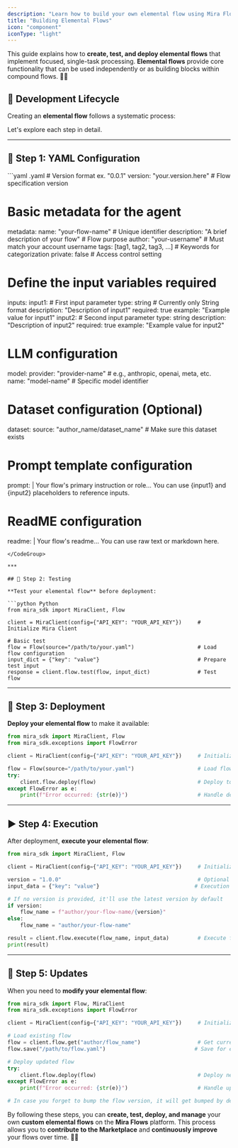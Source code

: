 ```yaml
---
description: "Learn how to build your own elemental flow using Mira Flows SDK"
title: "Building Elemental Flows"
icon: "component"
iconType: "light"
---
```


This guide explains how to **create, test, and deploy elemental flows** that implement focused, single-task processing. **Elemental flows** provide core functionality that can be used independently or as building blocks within compound flows. 🔄💡

## 🔄 Development Lifecycle

Creating an **elemental flow** follows a systematic process:

<Steps>
  <Step title="📝 Configuration: Define your elemental flow using YAML" />

  <Step title="🧪 Testing: Validate the flow's functionality" />

  <Step title="🚀 Deployment: Make your flow available" />

  <Step title="▶️ Execution: Run your flow in production" />

  <Step title="🔄 Updates: Iterate and improve" />
</Steps>

Let's explore each step in detail.

***

## 📝 Step 1: YAML Configuration

<CodeGroup>
  ```yaml .yaml
  # Version format ex. "0.0.1"
  version: "your.version.here"                            # Flow specification version

  # Basic metadata for the agent
  metadata:
    name: "your-flow-name"                               # Unique identifier
    description: "A brief description of your flow"       # Flow purpose
    author: "your-username"                              # Must match your account username
    tags: [tag1, tag2, tag3, ...]                       # Keywords for categorization
    private: false                                       # Access control setting

  # Define the input variables required
  inputs:
    input1:                                              # First input parameter
      type: string                                       # Currently only String format
      description: "Description of input1"
      required: true
      example: "Example value for input1"
    input2:                                              # Second input parameter
      type: string
      description: "Description of input2"
      required: true
      example: "Example value for input2"

  # LLM configuration
  model:
    provider: "provider-name"                            # e.g., anthropic, openai, meta, etc.
    name: "model-name"                                   # Specific model identifier

  # Dataset configuration (Optional)
  dataset:
    source: "author_name/dataset_name"                   # Make sure this dataset exists

  # Prompt template configuration
  prompt: |
    Your flow's primary instruction or role...
    You can use {input1} and {input2} placeholders to reference inputs.

  # ReadME configuration
  readme: |
    Your flow's readme...
    You can use raw text or markdown here.
  ```
</CodeGroup>

***

## 🧪 Step 2: Testing

**Test your elemental flow** before deployment:

```python Python
from mira_sdk import MiraClient, Flow

client = MiraClient(config={"API_KEY": "YOUR_API_KEY"})     # Initialize Mira Client

# Basic test
flow = Flow(source="/path/to/your.yaml")                    # Load flow configuration
input_dict = {"key": "value"}                               # Prepare test input
response = client.flow.test(flow, input_dict)               # Test flow
```

***

## 🚀 Step 3: Deployment

**Deploy your elemental flow** to make it available:

```python Python
from mira_sdk import MiraClient, Flow
from mira_sdk.exceptions import FlowError

client = MiraClient(config={"API_KEY": "YOUR_API_KEY"})     # Initialize client

flow = Flow(source="/path/to/your.yaml")                    # Load flow
try:
    client.flow.deploy(flow)                                # Deploy to platform
except FlowError as e:
    print(f"Error occurred: {str(e)}")                      # Handle deployment error
```

***

## ▶️ Step 4: Execution

After deployment, **execute your elemental flow**:

```python Python
from mira_sdk import MiraClient, Flow

client = MiraClient(config={"API_KEY": "YOUR_API_KEY"})     # Initialize client

version = "1.0.0"                                           # Optional specific version
input_data = {"key": "value"}                              # Execution input

# If no version is provided, it'll use the latest version by default
if version:
    flow_name = f"author/your-flow-name/{version}"
else:
    flow_name = "author/your-flow-name"

result = client.flow.execute(flow_name, input_data)         # Execute flow
print(result)
```

***

## 🔄 Step 5: Updates

When you need to **modify your elemental flow**:

```python Python
from mira_sdk import Flow, MiraClient
from mira_sdk.exceptions import FlowError

client = MiraClient(config={"API_KEY": "YOUR_API_KEY"})     # Initialize client

# Load existing flow
flow = client.flow.get("author/flow_name")                  # Get current version
flow.save("/path/to/flow.yaml")                            # Save for editing

# Deploy updated flow
try:
    client.flow.deploy(flow)                                # Deploy new version
except FlowError as e:
    print(f"Error occurred: {str(e)}")                      # Handle update error

# In case you forget to bump the flow version, it will get bumped by default every time you deploy the same flow.
```

By following these steps, you can **create, test, deploy, and manage** your own **custom elemental flows** on the **Mira Flows** platform. This process allows you to **contribute to the Marketplace** and **continuously improve** your flows over time. 🌟🔧